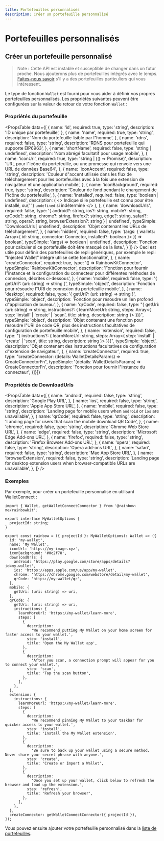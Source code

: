 ```yaml
---
title: Portefeuilles personnalisés
description: Créer un portefeuille personnalisé
---
```


# Portefeuilles personnalisés

## Créer un portefeuille personnalisé

> Note : Cette API est instable et susceptible de changer dans un futur proche. Nous ajouterons plus de portefeuilles intégrés avec le temps. [Faites-nous savoir](https://github.com/rainbow-me/rainbowkit/issues) s'il y a des portefeuilles particuliers qui vous intéressent.

Le type de fonction `Wallet` est fourni pour vous aider à définir vos propres portefeuilles personnalisés. Les propriétés suivantes peuvent être configurées sur la valeur de retour de votre fonction `Wallet` :

### Propriétés du portefeuille

<PropsTable
  data={[
    {
      name: 'id',
      required: true,
      type: 'string',
      description: 'ID unique par portefeuille',
    },
    {
      name: 'name',
      required: true,
      type: 'string',
      description: 'Nom du portefeuille lisible par l\"homme',
    },
    {
      name: 'rdns',
      required: false,
      type: 'string',
      description: 'RDNS pour portefeuille qui supporte EIP6963',
    },
    {
      name: 'shortName',
      required: false,
      type: 'string | undefined',
      description: 'Nom abrégé facultatif pour usage mobile',
    },
    {
      name: 'iconUrl',
      required: true,
      type: 'string | (() => Promise<string>)',
      description:
        'URL pour l\"icône du portefeuille, ou une promesse qui renvoie vers une URL de données Base64',
    },
    {
      name: 'iconAccent',
      required: false,
      type: 'string',
      description:
        'Couleur d\"accent utilisée dans les flux de téléchargement pour les portefeuilles avec à la fois une extension de navigateur et une application mobile',
    },
    {
      name: 'iconBackground',
      required: true,
      type: 'string',
      description: 'Couleur de fond pendant le chargement de l\"icône du portefeuille',
    },
    {
      name: 'installed',
      required: false,
      type: 'boolean | undefined',
      description: (
        <>
          Indique si le portefeuille est connu pour être installé, ou{' '}
          <code>undefined</code> si indéterminé
        </>
      ),
    },
    {
      name: 'downloadUrls',
      required: false,
      type: '{ android?: string, ios?: string, mobile?: string, qrCode?: string, chrome?: string, firefox?: string, edge?: string, safari?: string, opera?: string, browserExtension?: string } | undefined',
      typeSimple: 'DownloadUrls | undefined',
      description: 'Objet contenant les URLs de téléchargement',
    },
    {
      name: 'hidden',
      required: false,
      type: '(args: { wallets: Array<{ id: string, connector: Connector, installed?: boolean }> }) => boolean',
      typeSimple: '(args) => boolean | undefined',
      description:
        'Fonction pour calculer si ce portefeuille doit être masqué de la liste.',
    } 
  ]}
/> Ceci est utile pour définir des portefeuilles de repli génériques, par exemple le repli "Injected Wallet" intégré utilise cette fonctionnalité',
    },
    {
      name: 'createConnector',
      required: true,
      type: '() => RainbowKitConnector',
      typeSimple: 'RainbowKitConnector',
      description:
        'Fonction pour fournir l\"instance et la configuration du connecteur pour différentes méthodes de connexion, décrites ci-dessous',
    },
    {
      name: 'mobile',
      required: false,
      type: '{ getUri?: (uri: string) => string }',
      typeSimple: 'object',
      description:
        'Fonction pour résoudre l\"URI de connexion du portefeuille mobile',
    },
    {
      name: 'desktop',
      required: false,
      type: '{ getUri?: (uri: string) => string }',
      typeSimple: 'object',
      description: 'Fonction pour résoudre un lien profond d\"application de bureau',
    },
    {
      name: 'qrCode',
      required: false,
      type: "{ getUri: (uri: string) => string, instructions?: { learnMoreUrl: string, steps: Array<{ step: 'install' | 'create' | 'scan', title: string, description: string }> }}}",
      typeSimple: 'object',
      description:
        'Objet contenant une fonction pour résoudre l\"URI de code QR, plus des instructions facultatives de configuration de portefeuille mobile',
    },
    {
      name: 'extension',
      required: false,
      type: "{ instructions?: { learnMoreUrl: string, steps: Array<{ step: 'install' | 'create' | 'scan', title: string, description: string }> }}}",
      typeSimple: 'object',
      description:
        'Objet contenant des instructions facultatives de configuration d\"extension de navigateur',
    },
    {
      name: 'createConnector',
      required: true,
      type: "createConnector: (details: WalletDetailsParams) => CreateConnectorFn",
      typeSimple: '(details: WalletDetailsParams) => CreateConnectorFn',
      description: 'Fonction pour fournir l\"instance du connecteur',
    }]}]}

### Propriétés de DownloadUrls

<PropsTable
  data={[
    {
      name: 'android',
      required: false,
      type: 'string',
      description: 'Google Play URL',
    },
    {
      name: 'ios',
      required: false,
      type: 'string',
      description: 'Apple App Store URL',
    },
    {
      name: 'mobile',
      required: false,
      type: 'string',
      description:
        'Landing page for mobile users when `android` or `ios` are unavailable',
    },
    {
      name: 'qrCode',
      required: false,
      type: 'string',
      description:
        'Landing page for users that scan the mobile download QR Code',
    },
    {
      name: 'chrome',
      required: false,
      type: 'string',
      description: 'Chrome Web Store URL',
    },
    {
      name: 'edge',
      required: false,
      type: 'string',
      description: 'Microsoft Edge Add-ons URL',
    },
    {
      name: 'firefox',
      required: false,
      type: 'string',
      description: 'Firefox Browser Add-ons URL',
    },
    {
      name: 'opera',
      required: false,
      type: 'string',
      description: 'Opera add-ons URL',
    },
    {
      name: 'safari',
      required: false,
      type: 'string',
      description: 'Mac App Store URL',
    },
    {
      name: 'browserExtension',
      required: false,
      type: 'string',
      description:
        'Landing page for desktop extension users when browser-compatible URLs are unavailable',
    },
  ]}
/>

### Exemples

Par exemple, pour créer un portefeuille personnalisé en utilisant WalletConnect :

```tsx
import { Wallet, getWalletConnectConnector } from '@rainbow-me/rainbowkit';

export interface MyWalletOptions {
  projectId: string;
}

export const rainbow = ({ projectId }: MyWalletOptions): Wallet => ({
  id: 'my-wallet',
  name: 'My Wallet',
  iconUrl: 'https://my-image.xyz',
  iconBackground: '#0c2f78',
  downloadUrls: {
    android: 'https://play.google.com/store/apps/details?id=my.wallet',
    ios: 'https://apps.apple.com/us/app/my-wallet',
    chrome: 'https://chrome.google.com/webstore/detail/my-wallet',
    qrCode: 'https://my-wallet/qr',
  },
  mobile: {
    getUri: (uri: string) => uri,
  },
  qrCode: {
    getUri: (uri: string) => uri,
    instructions: {
      learnMoreUrl: 'https://my-wallet/learn-more',
      steps: [
        {
          description:
            'We recommend putting My Wallet on your home screen for faster access to your wallet.',
          step: 'install',
          title: 'Open the My Wallet app',
        },
        {
          description:
            'After you scan, a connection prompt will appear for you to connect your wallet.',
          step: 'scan',
          title: 'Tap the scan button',
        },
      ],
    },
  },
  extension: {
    instructions: {
      learnMoreUrl: 'https://my-wallet/learn-more',
      steps: [
        {
          description:
            'We recommend pinning My Wallet to your taskbar for quicker access to your wallet.',
          step: 'install',
          title: 'Install the My Wallet extension',
        },
        {
          description:
            'Be sure to back up your wallet using a secure method. Never share your secret phrase with anyone.',
          step: 'create',
          title: 'Create or Import a Wallet',
        },
        {
          description:
            'Once you set up your wallet, click below to refresh the browser and load up the extension.',
          step: 'refresh',
          title: 'Refresh your browser',
        },
      ],
    },
  },
  createConnector: getWalletConnectConnector({ projectId }),
});
```

Vous pouvez ensuite ajouter votre portefeuille personnalisé dans la [liste de portefeuilles](/docs/custom-wallet-list).

